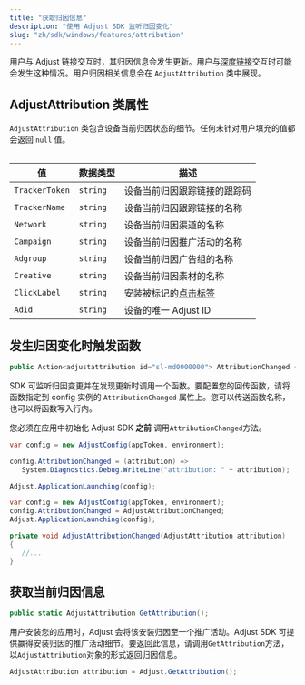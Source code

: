 ```yaml
---
title: "获取归因信息"
description: "使用 Adjust SDK 监听归因变化"
slug: "zh/sdk/windows/features/attribution"
---
```


用户与 Adjust 链接交互时，其归因信息会发生更新。用户与[深度链接](https://help.adjust.com/zh/article/deep-links)交互时可能会发生这种情况。用户归因相关信息会在 `AdjustAttribution` 类中展现。

## AdjustAttribution 类属性

`AdjustAttribution` 类包含设备当前归因状态的细节。任何未针对用户填充的值都会返回 `null` 值。

<Table>

| 值             | 数据类型 | 描述                                                                    |
| -------------- | -------- | ----------------------------------------------------------------------- |
| `TrackerToken` | `string` | 设备当前归因跟踪链接的跟踪码                                            |
| `TrackerName`  | `string` | 设备当前归因跟踪链接的名称                                              |
| `Network`      | `string` | 设备当前归因渠道的名称                                                  |
| `Campaign`     | `string` | 设备当前归因推广活动的名称                                              |
| `Adgroup`      | `string` | 设备当前归因广告组的名称                                                |
| `Creative`     | `string` | 设备当前归因素材的名称                                                  |
| `ClickLabel`   | `string` | 安装被标记的[点击标签](https://help.adjust.com/zh/article/user-rewards) |
| `Adid`         | `string` | 设备的唯一 Adjust ID                                                    |

</Table>

## 发生归因变化时触发函数

```cs
public Action<adjustattribution id="sl-md0000000"> AttributionChanged { get; set; }
```

SDK 可监听归因变更并在发现更新时调用一个函数。要配置您的回传函数，请将函数指定到 config 实例的 `AttributionChanged` 属性上。您可以传送函数名称，也可以将函数写入行内。

<Callout type="important">

您必须在应用中初始化 Adjust SDK **之前** 调用`AttributionChanged`方法。

</Callout><Tabs>

 <Tab title="行内函数">

```cs
var config = new AdjustConfig(appToken, environment);

config.AttributionChanged = (attribution) =>
   System.Diagnostics.Debug.WriteLine("attribution: " + attribution);

Adjust.ApplicationLaunching(config);
```

</Tab>

<Tab title="函数名称">

```cs
var config = new AdjustConfig(appToken, environment);
config.AttributionChanged = AdjustAttributionChanged;
Adjust.ApplicationLaunching(config);

private void AdjustAttributionChanged(AdjustAttribution attribution)
{
   //...
}
```

</Tab>

</Tabs>

## 获取当前归因信息

```cs
public static AdjustAttribution GetAttribution();
```

<MinorVersion added="v4.12.0">

用户安装您的应用时，Adjust 会将该安装归因至一个推广活动。Adjust SDK 可提供赢得安装归因的推广活动细节。要返回此信息，请调用`GetAttribution`方法，以`AdjustAttribution`对象的形式返回归因信息。

</MinorVersion>

```cs
AdjustAttribution attribution = Adjust.GetAttribution();
```
